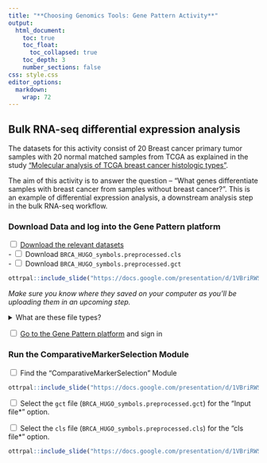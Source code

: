 ```yaml
---
title: "**Choosing Genomics Tools: Gene Pattern Activity**"
output:
  html_document:
    toc: true
    toc_float:
      toc_collapsed: true
    toc_depth: 3
    number_sections: false
css: style.css
editor_options:
  markdown:
    wrap: 72
---
```


## Bulk RNA-seq differential expression analysis

The datasets for this activity consist of 20 Breast cancer primary tumor samples with 20 normal matched samples from TCGA as explained in the study ["Molecular analysis of TCGA breast cancer histologic types"](https://pmc.ncbi.nlm.nih.gov/articles/PMC9028992/).

The aim of this activity is to answer the question -- "What genes differentiate samples with breast cancer from samples without breast cancer?". This is an example of differential expression analysis, a downstream analysis step in the bulk RNA-seq workflow.

### Download Data and log into the Gene Pattern platform

<input type="checkbox"> [Download the relevant datasets](https://datasets.genepattern.org/?prefix=data/workshops/240411-PSTP/)<br/>
  - <input type="checkbox"> Download `BRCA_HUGO_symbols.preprocessed.cls`<br/>
  - <input type="checkbox"> Download `BRCA_HUGO_symbols.preprocessed.gct`<br/>

```r
ottrpal::include_slide("https://docs.google.com/presentation/d/1VBriRWSN-XJEjuzP29TkbkpiGpSJslTrtleqZwtlsDM/edit#slide=id.g2f2ca03ec26_0_0")
```

*Make sure you know where they saved on your computer as you'll be uploading them in an upcoming step.*

<details><summary>What are these file types?</summary>

The `gct` file is a Gene Cluster Text file format used to describe an expression dataset. [See more at this Broad Institute resource](https://software.broadinstitute.org/cancer/software/gsea/wiki/index.php/Data_formats#GCT:_Gene_Cluster_Text_file_format_.28.2A.gct.29)

```r
ottrpal::include_slide("https://docs.google.com/presentation/d/1VBriRWSN-XJEjuzP29TkbkpiGpSJslTrtleqZwtlsDM/edit#slide=id.g2f2ca03ec26_0_11")
```

The `cls` file is a Categorial (e.g., tumor vs normal) class file format, specifying phenotype or class labels associated with each sample in the expression data. [See more at this Broad Institute resource](https://software.broadinstitute.org/cancer/software/gsea/wiki/index.php/Data_formats#CLS:_Categorical_.28e.g_tumor_vs_normal.29_class_file_format_.28.2A.cls.29)

```r
ottrpal::include_slide("https://docs.google.com/presentation/d/1VBriRWSN-XJEjuzP29TkbkpiGpSJslTrtleqZwtlsDM/edit#slide=id.g2f2ca03ec26_0_19")
```

[See this resource from GenePattern for more information on creating these input files for your work](https://www.genepattern.org/file-formats-guide/#gsc.tab=0)

```r
ottrpal::include_slide("https://docs.google.com/presentation/d/1VBriRWSN-XJEjuzP29TkbkpiGpSJslTrtleqZwtlsDM/edit#slide=id.g2f2ca03ec26_0_5")
```

</details>

<input type="checkbox"> [Go to the Gene Pattern platform](http://cloud.genepattern.org/gp/) and sign in

### Run the ComparativeMarkerSelection Module

<input type="checkbox"> Find the "ComparativeMarkerSelection" Module

```r
ottrpal::include_slide("https://docs.google.com/presentation/d/1VBriRWSN-XJEjuzP29TkbkpiGpSJslTrtleqZwtlsDM/edit#slide=id.g2f2ca03ec26_0_26")
```

<input type="checkbox"> Select the `gct` file (`BRCA_HUGO_symbols.preprocessed.gct`) for the "Input file*" option.

<input type="checkbox"> Select the `cls` file (`BRCA_HUGO_symbols.preprocessed.cls`) for the "cls file*" option.

```r
ottrpal::include_slide("https://docs.google.com/presentation/d/1VBriRWSN-XJEjuzP29TkbkpiGpSJslTrtleqZwtlsDM/edit#slide=id.g2f2ca03ec26_0_41")
```


<!--
## Single cell RNA-seq

- [Download practice 10x single cell data](https://s3-us-west-2.amazonaws.com/10x.files/samples/cell/pbmc3k/pbmc3k_filtered_gene_bc_matrices.tar.gz)
- [Go to the Gene Pattern platform](http://cloud.genepattern.org/gp/)
-->
